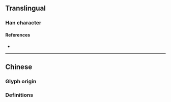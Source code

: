 {{also|協}}
{{character info}}
==Translingual==

===Han character===
{{Han char|rn=24|rad=十|as=04|sn=6|four=|canj=JKSC|ids=⿰十办}}

====References====
* {{Han ref|kx=0156.221|hdz=10060.230|uh=534F|ud=21327}}

----

==Chinese==

===Glyph origin===
{{Han simp|協|f=劦|t=办}}

===Definitions===
{{zh-see|協}}